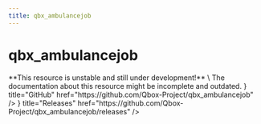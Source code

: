 ```yaml
---
title: qbx_ambulancejob
---
```



# qbx_ambulancejob

<Callout type="warning">
  **This resource is unstable and still under development!** \
  The documentation about this resource might be incomplete and outdated.
</Callout>

<Cards>
  <Card icon={<IconBrandGithub />} title="GitHub" href="https://github.com/Qbox-Project/qbx_ambulancejob" />
  <Card icon={<IconTag />} title="Releases" href="https://github.com/Qbox-Project/qbx_ambulancejob/releases" />
</Cards>
